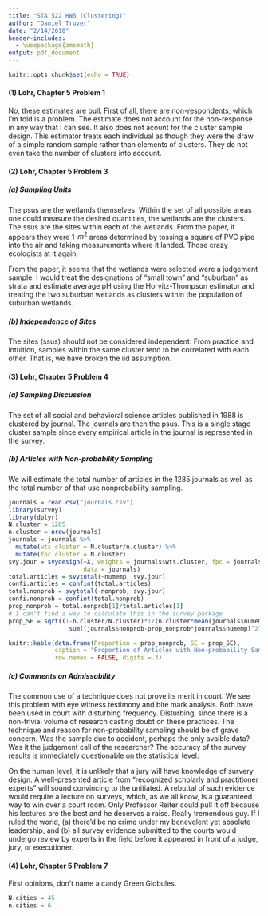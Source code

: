 ```yaml
---
title: "STA 522 HW5 (Clustering)"
author: "Daniel Truver"
date: "2/14/2018"
header-includes:
  - \usepackage{amsmath}
output: pdf_document
---
```


```r
knitr::opts_chunk$set(echo = TRUE)
```

#### (1) Lohr, Chapter 5 Problem 1

No, these estimates are bull. First of all, there are non-respondents, which I'm told is a problem. The estimate does not account for the non-response in any way that I can see. It also does not acount for the cluster sample design. This estimator treats each individual as though they were the draw of a simple random sample rather than elements of clusters. They do not even take the number of clusters into account. 

#### (2) Lohr, Chapter 5 Problem 3

##### (a) Sampling Units 

The psus are the wetlands themselves. Within the set of all possible areas one could measure the desired quantities, the wetlands are the clusters. The ssus are the sites within each of the wetlands. From the paper, it appears they were 1-$m^2$ areas determined by tossing a square of PVC pipe into the air and taking measurements where it landed. Those crazy ecologists at it again. 

From the paper, it seems that the wetlands were selected were a judgement sample. I would treat the designations of "small town" and "suburban" as strata and estimate average pH using the Horvitz-Thompson estimator and treating the two suburban wetlands as clusters within the population of suburban wetlands. 

##### (b) Independence of Sites

The sites (ssus) should not be considered independent. From practice and intuition, samples within the same cluster tend to be correlated with each other. That is, we have broken the iid assumption. 

#### (3) Lohr, Chapter 5 Problem 4

##### (a) Sampling Discussion

The set of all social and behavioral science articles published in 1988 is clustered by journal. The journals are then the psus. This is a single stage cluster sample since every empirical article in the journal is represented in the survey.  

##### (b) Articles with Non-probability Sampling

We will estimate the total number of articles in the 1285 journals as well as the total number of that use nonprobability sampling. 

```r
journals = read.csv("journals.csv") 
library(survey)
library(dplyr)
N.cluster = 1285
n.cluster = nrow(journals)
journals = journals %>%
  mutate(wts.cluster = N.cluster/n.cluster) %>%
  mutate(fpc.cluster = N.cluster) 
svy.jour = svydesign(~X, weights = journals$wts.cluster, fpc = journals$fpc.cluster,
                     data = journals)
total.articles = svytotal(~numemp, svy.jour)
confi.articles = confint(total.articles)
total.nonprob = svytotal(~nonprob, svy.jour)
confi.nonprob = confint(total.nonprob)
prop_nonprob = total.nonprob[1]/total.articles[1]
# I can't find a way to calculate this in the survey package
prop_SE = sqrt((1-n.cluster/N.cluster)*1/(n.cluster*mean(journals$numemp)^2)*
                 sum((journals$nonprob-prop_nonprob*journals$numemp)^2)/(n.cluster-1))
```

```r
knitr::kable(data.frame(Proportion = prop_nonprob, SE = prop_SE),
             caption = "Proportion of Articles with Non-probability Sample",
             row.names = FALSE, digits = 3)
```

##### (c) Comments on Admissability

The common use of a technique does not prove its merit in court. We see this problem with eye witness testimony and bite mark analysis. Both have been used in court with disturbing frequency. Disturbing, since there is a non-trivial volume of research casting doubt on these practices. The technique and reason for non-probability sampling should be of grave concern. Was the sample due to accident, perhaps the only avaible data? Was it the judgement call of the researcher? The accuracy of the survey results is immediately questionable on the statistical level. 

On the human level, it is unlikely that a jury will have knowledge of survery design. A well-presented article from "recognized scholarly and practitioner experts" will sound convincing to the unitiated. A rebuttal of such evidence would require a lecture on surveys, which, as we all know, is a guaranteed way  to win over a court room. Only Professor Reiter could pull it off because his lectures are the best and he deserves a raise. Really tremendous guy. If I ruled the world, (a) there'd be no crime under my benevolent yet absolute leadership, and (b) all survey evidence submitted to the courts would undergo review by experts in the field before it appeared in front of a judge, jury, or executioner.

#### (4) Lohr, Chapter 5 Problem 7

First opinions, don't name a candy Green Globules. 

```r
N.cities = 45
n.cities = 6

```

